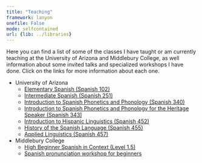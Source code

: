 ```yaml
---
title: "Teaching"
framework: lanyon
onefile: False
mode: selfcontained
url: {lib: ../libraries}
---
```



Here you can find a list of some of the classes I have taught or am currently teaching at the University of Arizona and Middlebury College, as well information about some invited talks and specialized workshops I have done. Click on the links for more information about each one.

- University of Arizona
	- [Elementary Spanish (Spanish 102)][102]  
	- [Intermediate Spanish (Spanish 251)][251]  
	- [Introduction to Spanish Phonetics and Phonology (Spanish 340)][340]  
	- [Introduction to Spanish Phonetics and Phonology for the Heritage Speaker (Spanish 343)][343]  
	- [Introduction to Hispanic Linguistics (Spanish 452)][452]  
	- [History of the Spanish Language (Spanish 455)][455]  
	- [Applied Linguistics (Spanish 457)][457]  

- Middlebury College
	- [High Beginner Spanish in Context (Level 1.5)][1.5]
	- [Spanish pronunciation workshop for beginners][clinica]

[102]: span_102/index.html
[251]: span_251/index.html
[340]: span_340/index.html
[343]: span_343/index.html
[452]: span_452/index.html
[455]: span_455/index.html
[457]: span_457/index.html
[1.5]: span_3151/index.html
[clinica]: span_clinica/index.html
